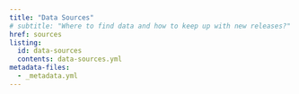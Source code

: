 ```yaml
---
title: "Data Sources"
# subtitle: "Where to find data and how to keep up with new releases?"
href: sources
listing: 
  id: data-sources
  contents: data-sources.yml
metadata-files: 
  - _metadata.yml
---
```


::: {#data-sources .column-body-outset-right}
:::
